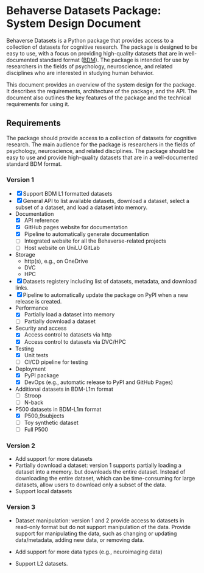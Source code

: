 # Behaverse Datasets Package: System Design Document

Behaverse Datasets is a Python package that provides access to a collection of datasets for cognitive research. The package is designed to be easy to use, with a focus on providing high-quality datasets that are in well-documented standard format ([BDM]()). The package is intended for use by researchers in the fields of psychology, neuroscience, and related disciplines who are interested in studying human behavior.

This document provides an overview of the system design for the package. It describes the requirements, architecture of the package, and the API. The document also outlines the key features of the package and the technical requirements for using it.

## Requirements

The package should provide access to a collection of datasets for cognitive research. The main audience for the package is researchers in the fields of psychology, neuroscience, and related disciplines. The package should be easy to use and provide high-quality datasets that are in a well-documented standard BDM format.

### Version 1

- [x] Support BDM L1 formatted datasets
- [x] General API to list available datasets, download a dataset, select a subset of a dataset, and load a dataset into memory.
- Documentation
  - [x] API reference
  - [x] GitHub pages website for documentation
  - [x] Pipeline to automatically generate documentation
  - [ ] Integrated website for all the Behaverse-related projects
  - [ ] Host website on UniLU GitLab
- Storage
  - http(s), e.g., on OneDrive
  - DVC
  - HPC
- [x] Datasets registery including list of datasets, metadata, and download links.
- [x] Pipeline to automatically update the package on PyPI when a new release is created.
- Performance
  - [x] Partially load a dataset into memory
  - [ ] Partially download a dataset
- Security and access
  - [x] Access control to datasets via http
  - [x] Access control to datasets via DVC/HPC
- Testing
  - [x] Unit tests
  - [ ] CI/CD pipeline for testing
- Deployment
  - [x] PyPI package
  - [x] DevOps (e.g., automatic release to PyPI and GitHub Pages)
- Additional datasets in BDM-L1m format
  - [ ] Stroop
  - [ ] N-back
- P500 datasets in BDM-L1m format
  - [x] P500_9subjects
  - [ ] Toy synthetic dataset
  - [ ] Full P500


### Version 2

- Add support for more datasets
- Partially download a dataset: version 1 supports partially loading a dataset into a memory. but downloads the entire dataset. Instead of downloading the entire dataset, which can be time-consuming for large datasets, allow users to download only a subset of the data.
- Support local datasets

### Version 3

- Dataset manipulation: version 1 and 2 provide access to datasets in read-only format but do not support manipulation of the data. Provide support for manipulating the data, such as changing or updating data/metadata, adding new data, or removing data.

- Add support for more data types (e.g., neuroimaging data)
- Support L2 datasets.
